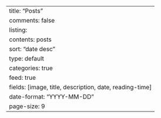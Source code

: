 ---
title: "Posts"
comments: false
listing:
  contents: posts
  sort: "date desc"
  type: default
  categories: true
  feed: true
  fields: [image, title, description, date, reading-time]
  date-format: "YYYY-MM-DD"
  page-size: 9
---